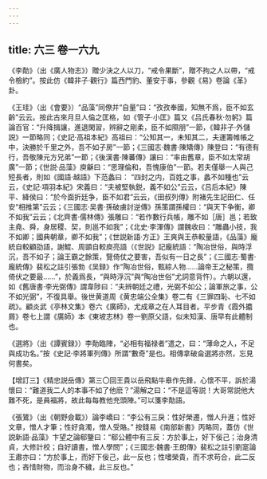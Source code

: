 ```yaml
---
---
---
```

title: 六三 卷一六九
---




《李勣》（出《廣人物志》）贈少決之人以刀，“戒令果斷”，贈不拘之人以帶，“戒令檢約”。按此仿《韓非子·觀行》篇西門豹、董安于事，參觀《易》卷論《革》卦。

《王珪》（出《會要》）“品藻”同僚并“自量”曰：“孜孜奉國，知無不爲，臣不如玄齡”云云。按此古來月旦人倫之匡格，如《管子·小匡》篇又《吕氏春秋·勿躬》篇論百官：“升降揖讓，進退閑習，辨辭之剛柔，臣不如隰朋”一節，《韓非子·外儲説》一節略同；《史記·高祖本紀》高祖曰：“公知其一，未知其二，夫運籌帷帳之中，決勝於千里之外，吾不如子房”一節；《三國志·魏書·陳矯傳》陳登曰：“有德有行，吾敬陳元方兄弟”一節；《後漢書·陳蕃傳》讓曰：“率由舊章，臣不如太常胡廣”一節；《世説·品藻》庾龢曰：“思理倫和，吾愧康伯”一節。若夫僅舉一人與己短長者，則如《國語·越語》下范蠡曰： “四封之内，百姓之事，蠡不如種也”云云，《史記·項羽本紀》宋義曰：“夫被堅執鋭，義不如公”云云，《吕后本紀》陳平、絳侯曰：“於今面折廷争，臣不如君”云云，《田叔列傳》附褚先生記田仁、任安“相推第”云云；《三國志·吴書·孫破虜討逆傳》孫策謂孫權曰：“與天下争衡，卿不如我”云云；《北齊書·儒林傳》張雕曰：“若作數行兵帳，雕不如［唐］邕；若致主堯、舜，身居稷、契，則邕不如我”；《北史·李渾傳》謂魏收曰：“雕蟲小技，我不如卿；國典朝章，卿不如我”；《世説新語·方正》王爽與王恭較量語，《品藻》龐統自較顧劭語，謝鯤、周顗自較庾亮語（《世説》記龐統語：“陶冶世俗，與時浮沉，吾不如子；論王霸之餘策，覽倚仗之要害，吾似有一日之長”；《三國志·蜀書·龐統傳》裴松之註引張勃《吴録》作“陶冶世俗，甄綜人物……論帝王之秘策，攬倚伏之要最……”，於義爲長，“與時浮沉”與“陶冶世俗”尤詞意背忤）。六朝以還，如《舊唐書·李光弼傳》謂韋陟曰：“夫辨朝廷之禮，光弼不如公；論軍旅之事，公不如光弼”，不復具舉。後世黄道周《黄忠端公全集》卷二有《三罪四恥、七不如疏》。顧炎武《亭林文集》卷六《廣師》，尤成章之在人耳目者。平步青《霞外攟屑》卷七上謂《廣師》本《東坡志林》卷一劉原父語，似未知漢、唐早有此體制也。

《選將》（出《譚賓録》）李勣臨陣，“必相有福禄者”遣之，曰：“薄命之人，不足與成功名。”按《史記·李將軍列傳》所謂“數奇”是也。相傳拿破侖選將亦然，忘見何書矣。

【增訂三】《精忠説岳傳》第三〇回王貴以岳飛點牛皋作先鋒，心懷不平，訴於湯懷曰：“難道我二人的本事不如了他麽？”湯解之曰：“不是這等説！大哥常説他大難不死，是員福將，故此每每教他充頭陣。”可以箋李勣語。

《張鷟》（出《朝野僉載》）論李嶠曰：“李公有三戾：性好榮遷，憎人升進；性好文章，憎人才筆；性好貪濁，憎人受賂。” 按錢易《南部新書》丙略同，蓋仿《世説新語·品藻》卞望之論郗鑒曰：“郗公體中有三反：方於事上，好下佞己；治身清貞，大修計校；自好讀書，憎人學問”；《三國志·魏書·王朗傳》裴松之註引劉寔論王肅亦曰：“方於事上，而好下佞己，此一反也；性嗜榮貴，而不求苟合，此二反也；吝惜財物，而治身不穢，此三反也。”